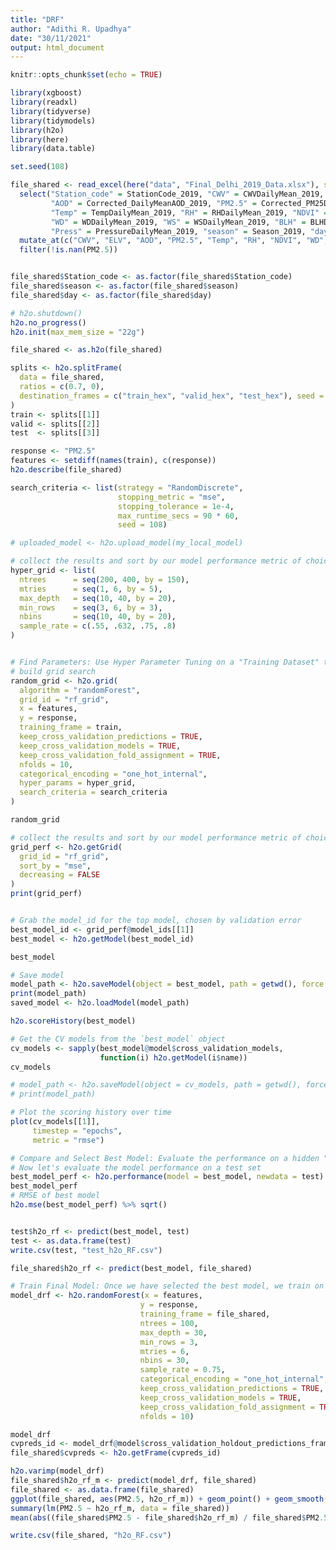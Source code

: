 ```yaml
---
title: "DRF"
author: "Adithi R. Upadhya"
date: "30/11/2021"
output: html_document
---
```


```r
knitr::opts_chunk$set(echo = TRUE)
```


```r
library(xgboost)
library(readxl)
library(tidyverse)
library(tidymodels)
library(h2o)
library(here)
library(data.table)

set.seed(108)

file_shared <- read_excel(here("data", "Final_Delhi_2019_Data.xlsx"), sheet = 1) %>%
  select("Station_code" = StationCode_2019, "CWV" = CWVDailyMean_2019, "ELV" = Elevation_2019, 
         "AOD" = Corrected_DailyMeanAOD_2019, "PM2.5" = Corrected_PM25DailyMean_2019,
         "Temp" = TempDailyMean_2019, "RH" = RHDailyMean_2019, "NDVI" = RHDailyMean_2019,
         "WD" = WDDailyMean_2019, "WS" = WSDailyMean_2019, "BLH" = BLHDailyMean_2019,
         "Press" = PressureDailyMean_2019, "season" = Season_2019, "day" = JulianDay_2019) %>%
  mutate_at(c("CWV", "ELV", "AOD", "PM2.5", "Temp", "RH", "NDVI", "WD", "WS", "BLH", "Press"), as.numeric) %>% 
  filter(!is.nan(PM2.5)) 


file_shared$Station_code <- as.factor(file_shared$Station_code)
file_shared$season <- as.factor(file_shared$season)
file_shared$day <- as.factor(file_shared$day)

# h2o.shutdown()
h2o.no_progress()
h2o.init(max_mem_size = "22g")

file_shared <- as.h2o(file_shared)

splits <- h2o.splitFrame(
  data = file_shared,
  ratios = c(0.7, 0),   
  destination_frames = c("train_hex", "valid_hex", "test_hex"), seed = 108
)
train <- splits[[1]]
valid <- splits[[2]]
test  <- splits[[3]]

response <- "PM2.5"
features <- setdiff(names(train), c(response))
h2o.describe(file_shared)

search_criteria <- list(strategy = "RandomDiscrete", 
                        stopping_metric = "mse",
                        stopping_tolerance = 1e-4,
                        max_runtime_secs = 90 * 60,
                        seed = 108)

# uploaded_model <- h2o.upload_model(my_local_model)

# collect the results and sort by our model performance metric of choice
hyper_grid <- list(
  ntrees      = seq(200, 400, by = 150),
  mtries      = seq(1, 6, by = 5),
  max_depth   = seq(10, 40, by = 20),
  min_rows    = seq(3, 6, by = 3),
  nbins       = seq(10, 40, by = 20),
  sample_rate = c(.55, .632, .75, .8)
)


# Find Parameters: Use Hyper Parameter Tuning on a "Training Dataset" that sections your training data into 5-Folds. The output at Stage 1 is the parameter set.
# build grid search 
random_grid <- h2o.grid(
  algorithm = "randomForest",
  grid_id = "rf_grid",
  x = features, 
  y = response, 
  training_frame = train,
  keep_cross_validation_predictions = TRUE,
  keep_cross_validation_models = TRUE,
  keep_cross_validation_fold_assignment = TRUE, 
  nfolds = 10,  
  categorical_encoding = "one_hot_internal",
  hyper_params = hyper_grid,
  search_criteria = search_criteria
)

random_grid

# collect the results and sort by our model performance metric of choice
grid_perf <- h2o.getGrid(
  grid_id = "rf_grid", 
  sort_by = "mse", 
  decreasing = FALSE
)
print(grid_perf)


# Grab the model_id for the top model, chosen by validation error
best_model_id <- grid_perf@model_ids[[1]]
best_model <- h2o.getModel(best_model_id)

best_model

# Save model
model_path <- h2o.saveModel(object = best_model, path = getwd(), force = TRUE)
print(model_path)
saved_model <- h2o.loadModel(model_path)

h2o.scoreHistory(best_model)

# Get the CV models from the `best_model` object
cv_models <- sapply(best_model@model$cross_validation_models, 
                    function(i) h2o.getModel(i$name))
cv_models

# model_path <- h2o.saveModel(object = cv_models, path = getwd(), force = TRUE)
# print(model_path)

# Plot the scoring history over time
plot(cv_models[[1]], 
     timestep = "epochs", 
     metric = "rmse")

# Compare and Select Best Model: Evaluate the performance on a hidden "Test Dataset". The ouput at Stage 2 is that we determine best model.
# Now let's evaluate the model performance on a test set
best_model_perf <- h2o.performance(model = best_model, newdata = test)
best_model_perf
# RMSE of best model
h2o.mse(best_model_perf) %>% sqrt()


test$h2o_rf <- predict(best_model, test)
test <- as.data.frame(test)
write.csv(test, "test_h2o_RF.csv")

file_shared$h2o_rf <- predict(best_model, file_shared)

# Train Final Model: Once we have selected the best model, we train on the full dataset. This model goes into production.
model_drf <- h2o.randomForest(x = features, 
                             y = response, 
                             training_frame = file_shared,
                             ntrees = 100,
                             max_depth = 30,
                             min_rows = 3,
                             mtries = 6,
                             nbins = 30, 
                             sample_rate = 0.75,
                             categorical_encoding = "one_hot_internal",
                             keep_cross_validation_predictions = TRUE,
                             keep_cross_validation_models = TRUE,
                             keep_cross_validation_fold_assignment = TRUE, 
                             nfolds = 10)

model_drf
cvpreds_id <- model_drf@model$cross_validation_holdout_predictions_frame_id$name
file_shared$cvpreds <- h2o.getFrame(cvpreds_id)

h2o.varimp(model_drf)
file_shared$h2o_rf_m <- predict(model_drf, file_shared)
file_shared <- as.data.frame(file_shared)
ggplot(file_shared, aes(PM2.5, h2o_rf_m)) + geom_point() + geom_smooth(method = "lm")
summary(lm(PM2.5 ~ h2o_rf_m, data = file_shared))
mean(abs((file_shared$PM2.5 - file_shared$h2o_rf_m) / file_shared$PM2.5), na.rm = TRUE) * 100

write.csv(file_shared, "h2o_RF.csv")


```

